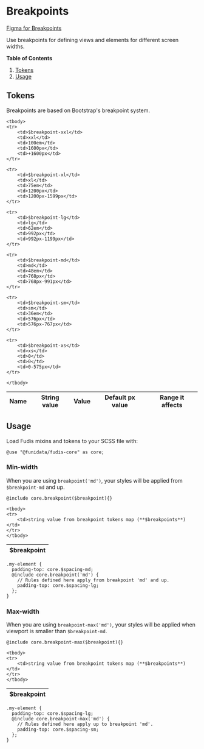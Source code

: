 
<Meta title="Foundations/Breakpoints" />

# Breakpoints

[Figma for Breakpoints](https://www.figma.com/file/a6G6ZD6W3tlq0qmUkdvdp1/Fudis-DS-Foundations?type=design&node-id=822-394&mode=design&t=Z3hBCijTMHJNlDzQ-0)

Use breakpoints for defining views and elements for different screen widths.

**Table of Contents**

1. [Tokens](#tokens)
2. [Usage](#usage)

## Tokens

Breakpoints are based on Bootstrap's breakpoint system.

<table>
    <thead>
    <tr>
        <th>Name</th>
        <th>String value</th>
        <th>Value</th>
        <th>Default px value</th>
        <th>Range it affects</th>
    </tr>
    </thead>

    <tbody>
    <tr>
        <td>$breakpoint-xxl</td>
        <td>xxl</td>
        <td>100em</td>
        <td>1600px</td>
        <td>+1600px</td>
    </tr>

    <tr>
        <td>$breakpoint-xl</td>
        <td>xl</td>
        <td>75em</td>
        <td>1200px</td>
        <td>1200px-1599px</td>
    </tr>

    <tr>
        <td>$breakpoint-lg</td>
        <td>lg</td>
        <td>62em</td>
        <td>992px</td>
        <td>992px-1199px</td>
    </tr>

    <tr>
        <td>$breakpoint-md</td>
        <td>md</td>
        <td>48em</td>
        <td>768px</td>
        <td>768px-991px</td>
    </tr>

    <tr>
        <td>$breakpoint-sm</td>
        <td>sm</td>
        <td>36em</td>
        <td>576px</td>
        <td>576px-767px</td>
    </tr>

    <tr>
        <td>$breakpoint-xs</td>
        <td>xs</td>
        <td>0</td>
        <td>0</td>
        <td>0-575px</td>
    </tr>

    </tbody>

</table>

## Usage

Load Fudis mixins and tokens to your SCSS file with:

```
@use "@funidata/fudis-core" as core;
```

### Min-width

When you are using `breakpoint('md')`, your styles will be applied from `$breakpoint-md` and up.

```
@include core.breakpoint($breakpoint){}
```

<table>
    <thead>
    <tr>
        <th>$breakpoint</th>
    </tr>
    </thead>

    <tbody>
    <tr>
        <td>string value from breakpoint tokens map (**$breakpoints**)</td>
    </tr>
    </tbody>

</table>

```
.my-element {
  padding-top: core.$spacing-md;
  @include core.breakpoint('md') {
    // Rules defined here apply from breakpoint 'md' and up.
    padding-top: core.$spacing-lg;
  };
}
```

### Max-width

When you are using `breakpoint-max('md')`, your styles will be applied when viewport is smaller than `$breakpoint-md`.

```
@include core.breakpoint-max($breakpoint){}
```

<table>
    <thead>
    <tr>
        <th>$breakpoint</th>
    </tr>
    </thead>

    <tbody>
    <tr>
        <td>string value from breakpoint tokens map (**$breakpoints**)</td>
    </tr>
    </tbody>

</table>

```
.my-element {
  padding-top: core.$spacing-lg;
  @include core.breakpoint-max('md') {
    // Rules defined here apply up to breakpoint 'md'.
    padding-top: core.$spacing-sm;
  };
}
```
